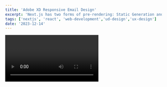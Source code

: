 ```yaml
---
title: 'Adobe XD Responsive Email Design'
excerpt: 'Next.js has two forms of pre-rendering: Static Generation and Server-side Rendering. The difference is in when it generates the HTML for a page.'
tags: ['nextjs', 'react', 'web-development','ud-design','ux-design']
date: '2023-12-14'
---
```


  <Video id="xTrihbTEXpM" />
  
Next.js has two forms of pre-rendering: **Static Generation** and **Server-side Rendering**. The difference is in **when** it generates the HTML for a page.

```ts
const sum = (num1: number, num2: number): number => {
  return num1 + num2;
};

console.log(sum(3, 9)); //12
```

- **Static Generation** is the pre-rendering method that generates the HTML at **build time**. The pre-rendered HTML is then _reused_ on each request.
- **Server-side Rendering** is the pre-rendering method that generates the HTML on **each request**.


Importantly, Next.js lets you **choose** which pre-rendering form to use for each page. You can create a "hybrid" Next.js app by using Static Generation for most pages and using Server-side Rendering for others.


